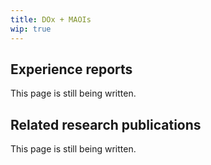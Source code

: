 ---
title: DOx + MAOIs
wip: true
---

## Experience reports

This page is still being written.

## Related research publications

This page is still being written.


